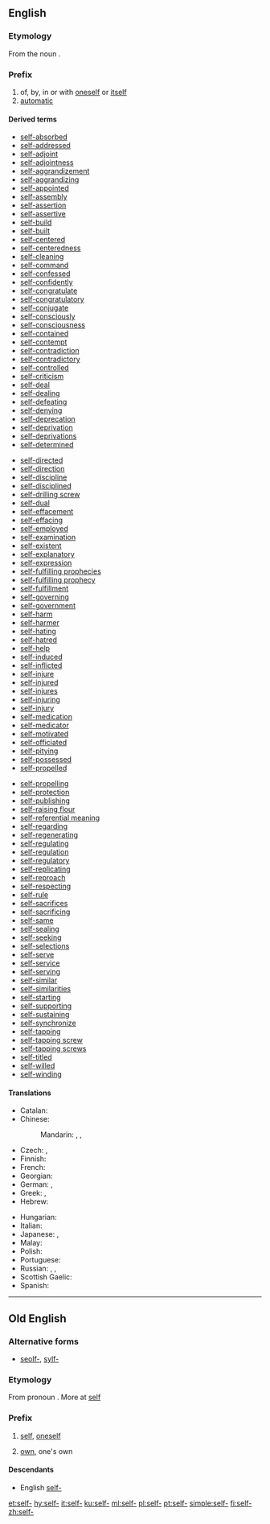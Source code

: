==English==

===Etymology===
From the noun {{term|self}}.

===Prefix===
{{en-prefix}}

# of, by, in or with [[oneself]] or [[itself]]
# [[automatic]]

====Derived terms====
{{prefixsee|en}}
{{der-top3|Derived terms}}
* [[self-absorbed]]
* [[self-addressed]]
* [[self-adjoint]]
* [[self-adjointness]]
* [[self-aggrandizement]]
* [[self-aggrandizing]]
* [[self-appointed]]
* [[self-assembly]]
* [[self-assertion]]
* [[self-assertive]]
* [[self-build]]
* [[self-built]]
* [[self-centered]]
* [[self-centeredness]]
* [[self-cleaning]]
* [[self-command]]
* [[self-confessed]]
* [[self-confidently]]
* [[self-congratulate]]
* [[self-congratulatory]]
* [[self-conjugate]]
* [[self-consciously]]
* [[self-consciousness]]
* [[self-contained]]
* [[self-contempt]]
* [[self-contradiction]]
* [[self-contradictory]]
* [[self-controlled]]
* [[self-criticism]]
* [[self-deal]]
* [[self-dealing]]
* [[self-defeating]]
* [[self-denying]]
* [[self-deprecation]]
* [[self-deprivation]]
* [[self-deprivations]]
* [[self-determined]]
{{der-mid3}}
* [[self-directed]]
* [[self-direction]]
* [[self-discipline]]
* [[self-disciplined]]
* [[self-drilling screw]]
* [[self-dual]]
* [[self-effacement]]
* [[self-effacing]]
* [[self-employed]]
* [[self-examination]]
* [[self-existent]]
* [[self-explanatory]]
* [[self-expression]]
* [[self-fulfilling prophecies]]
* [[self-fulfilling prophecy]]
* [[self-fulfillment]]
* [[self-governing]]
* [[self-government]]
* [[self-harm]]
* [[self-harmer]]
* [[self-hating]]
* [[self-hatred]]
* [[self-help]]
* [[self-induced]]
* [[self-inflicted]]
* [[self-injure]]
* [[self-injured]]
* [[self-injures]]
* [[self-injuring]]
* [[self-injury]]
* [[self-medication]]
* [[self-medicator]]
* [[self-motivated]]
* [[self-officiated]]
* [[self-pitying]]
* [[self-possessed]]
* [[self-propelled]]
{{der-mid3}}
* [[self-propelling]]
* [[self-protection]]
* [[self-publishing]]
* [[self-raising flour]]
* [[self-referential meaning]]
* [[self-regarding]]
* [[self-regenerating]]
* [[self-regulating]]
* [[self-regulation]]
* [[self-regulatory]]
* [[self-replicating]]
* [[self-reproach]]
* [[self-respecting]]
* [[self-rule]]
* [[self-sacrifices]]
* [[self-sacrificing]]
* [[self-same]]
* [[self-sealing]]
* [[self-seeking]]
* [[self-selections]]
* [[self-serve]]
* [[self-service]]
* [[self-serving]]
* [[self-similar]]
* [[self-similarities]]
* [[self-starting]]
* [[self-supporting]]
* [[self-sustaining]]
* [[self-synchronize]]
* [[self-tapping]]
* [[self-tapping screw]]
* [[self-tapping screws]]
* [[self-titled]]
* [[self-willed]]
* [[self-winding]]
{{rel-bottom}}

====Translations====
{{trans-top|of, by, in or with oneself or itself}}
* Catalan: {{t+|ca|auto-}}
* Chinese:
*: Mandarin: {{t+|cmn|自相|tr=zìxiāng|sc=Hani}}, {{t+|cmn|自己|tr=zìjǐ|sc=Hani}}, {{t+|cmn|自|tr=zì|sc=Hani}}
* Czech: {{t+|cs|sebe-}}, {{t|cs|své-}}
* Finnish: {{t|fi|itse-}}
* French: {{t+|fr|auto-}}
* Georgian: {{t|ka|თვით-}}
* German: {{t|de|selbst-}}, {{t+|de|auto-}}
* Greek: {{t+|el|αυτο-}}, {{t|el|αυτό-}}
* Hebrew: {{t|he|עצמי|tr=atzmí}}
{{trans-mid}}
* Hungarian: {{t|hu|ön-}}
* Italian: {{t+|it|auto-}}
* Japanese: {{t+|ja|自己|tr=じこ, jiko|sc=Jpan}}, {{t+|ja|自|tr=じ, ji|sc=Jpan}}
* Malay: {{t+|ms|swa-}}
* Polish: {{t+|pl|samo-}}
* Portuguese: {{t+|pt|auto-}}
* Russian: {{t+|ru|само-}}, {{t|ru|себе-}}, {{t+|ru|авто-}}
* Scottish Gaelic: {{t|gd|fèin-}}
* Spanish: {{t+|es|auto-}}
{{trans-bottom}}

----

==Old English==

===Alternative forms===
* [[seolf-]], [[sylf-]]

===Etymology===
From pronoun {{term|self|self, seolf|self|lang=ang}}. More at [[self#Old English|self]]

===Prefix===
{{head|ang|prefix}}

# [[self]], [[oneself]]
#: ''{{term|selfbana||killer of oneself|lang=ang}}''
#: ''{{term|selfcwalu||self-slaughter, suicide|lang=ang}}''
#: ''{{m|ang|selfǣta||cannibal}}''
# [[own]], one's own
#: ''{{m|ang|selfdōm||independence}}''

====Descendants====
* English [[self-]]

[[et:self-]]
[[hy:self-]]
[[it:self-]]
[[ku:self-]]
[[ml:self-]]
[[pl:self-]]
[[pt:self-]]
[[simple:self-]]
[[fi:self-]]
[[zh:self-]]